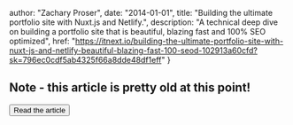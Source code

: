 
  author: "Zachary Proser",
  date: "2014-01-01",
  title: "Building the ultimate portfolio site with Nuxt.js and Netlify.",
  description: "A technical deep dive on building a portfolio site that is beautiful, blazing fast and 100% SEO optimized",
  href: "https://itnext.io/building-the-ultimate-portfolio-site-with-nuxt-js-and-netlify-beautiful-blazing-fast-100-seod-102913a60cfd?sk=796ec0cdf5ab4325f66a8dde48df1eff"
}


## Note - this article is pretty old at this point!

<Button href={meta.href}>Read the article</Button>



